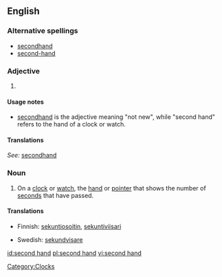 {{see|secondhand}}
==English==

===Alternative spellings===
*[[secondhand]]
*[[second-hand]]

===Adjective===
{{en-adj|-}}

# {{nonstandard}} {{alternative form of|secondhand}}

====Usage notes====
*[[secondhand]] is the adjective meaning "not new", while "second hand" refers to the hand of a clock or watch.

====Translations====
{{trans-top|used}}
''See: '' [[secondhand]]
{{trans-bottom}}

===Noun===
{{en-noun|sg=[[second]] [[hand]]}}

# On a [[clock]] or [[watch]], the [[hand]] or [[pointer]] that shows the number of [[second]]s that have passed.

====Translations====
{{trans-top|the hand or pointer that shows the number of seconds that have passed}}
*Finnish: [[sekuntiosoitin]], [[sekuntiviisari]]
{{trans-mid}}
*Swedish: [[sekundvisare]] {{c}}
{{trans-bottom}}

[[Category:Clocks]]

[[id:second hand]]
[[pl:second hand]]
[[vi:second hand]]